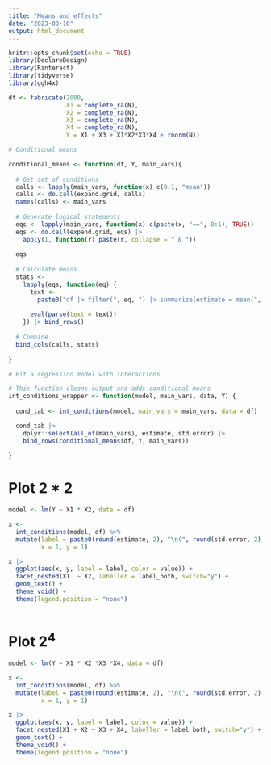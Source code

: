 ---
title: "Means and effects"
date: "2023-03-16"
output: html_document
---

```{r setup, include=FALSE}
knitr::opts_chunk$set(echo = TRUE)
library(DeclareDesign)
library(Rinteract)
library(tidyverse)
library(ggh4x)

```


```{r}


df <- fabricate(2000,
                X1 = complete_ra(N),
                X2 = complete_ra(N),
                X3 = complete_ra(N),
                X4 = complete_ra(N),
                Y = X1 + X3 + X1*X2*X3*X4 + rnorm(N))

```

```{r}


# Conditional means

conditional_means <- function(df, Y, main_vars){
  
  # Get set of conditions
  calls <- lapply(main_vars, function(x) c(0:1, "mean"))
  calls <- do.call(expand.grid, calls) 
  names(calls) <- main_vars
  
  # Generate logical statements
  eqs <- lapply(main_vars, function(x) c(paste(x, "==", 0:1), TRUE))
  eqs <- do.call(expand.grid, eqs) |> 
    apply(1, function(r) paste(r, collapse = " & "))
  
  eqs
  
  # Calculate means
  stats <- 
    lapply(eqs, function(eq) {
      text <- 
        paste0("df |> filter(", eq, ") |> summarize(estimate = mean(", Y, "), std.error = sd(", Y, "/(n()^.5)))")
      
      eval(parse(text = text))
    }) |> bind_rows()
  
  # Combine  
  bind_cols(calls, stats)
  
}

```

```{r}
# Fit a regression model with interactions

# This function cleans output and adds conditional means
int_conditions_wrapper <- function(model, main_vars, data, Y) {
  
  cond_tab <- int_conditions(model, main_vars = main_vars, data = df)

  cond_tab |> 
    dplyr::select(all_of(main_vars), estimate, std.error) |>
    bind_rows(conditional_means(df, Y, main_vars))
  
}


```

# Plot 2 * 2

```{r, fig.width = 6, fig.height = 3}

model <- lm(Y ~ X1 * X2, data = df)

x <-
  int_conditions(model, df) %>% 
  mutate(label = paste0(round(estimate, 2), "\n(", round(std.error, 2), ")"),
         x = 1, y = 1) 

x |>
  ggplot(aes(x, y, label = label, color = value)) + 
  facet_nested(X1  ~ X2, labeller = label_both, switch="y") + 
  geom_text() +  
  theme_void() +
  theme(legend.position = "none") 



```

# Plot $2^4$

```{r, fig.width = 12, fig.height = 8}

model <- lm(Y ~ X1 * X2 *X3 *X4, data = df)

x <-
  int_conditions(model, df) %>% 
  mutate(label = paste0(round(estimate, 2), "\n(", round(std.error, 2), ")"),
         x = 1, y = 1) 

x |>
  ggplot(aes(x, y, label = label, color = value)) + 
  facet_nested(X1 + X2 ~ X3 + X4, labeller = label_both, switch="y") + 
  geom_text() +  
  theme_void() +
  theme(legend.position = "none")





```
